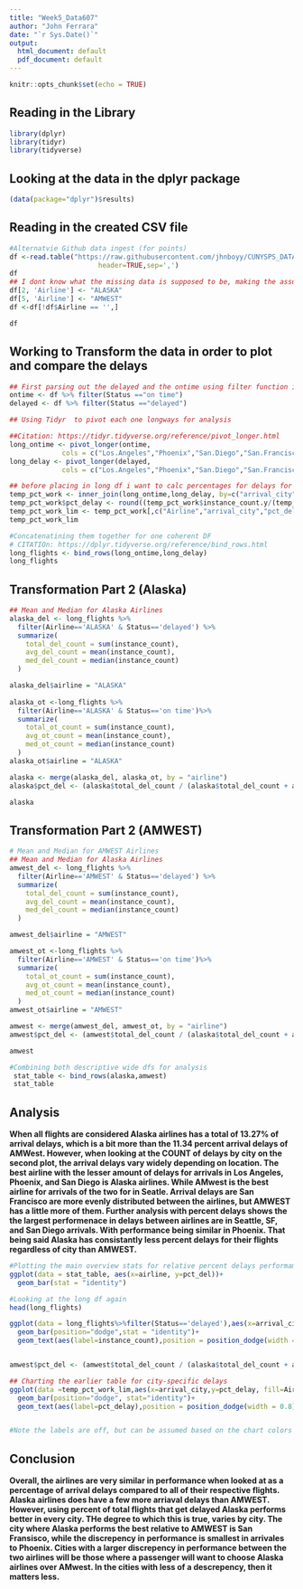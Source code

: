 ```yaml
---
title: "Week5_Data607"
author: "John Ferrara"
date: "`r Sys.Date()`"
output:
  html_document: default
  pdf_document: default
---
```


```r
knitr::opts_chunk$set(echo = TRUE)
```

## Reading in the Library


```r
library(dplyr)
library(tidyr)
library(tidyverse)
```

## Looking at the data in the dplyr package


```r
(data(package="dplyr")$results)
```
## Reading in the created CSV file 

``` r
#Alternatvie Github data ingest (for points)
df <-read.table("https://raw.githubusercontent.com/jhnboyy/CUNYSPS_DATA607/refs/heads/main/Week5/flight_data.csv",
                      header=TRUE,sep=',')
df
## I dont know what the missing data is supposed to be, making the assumption that its formatting that needs fixing
df[2, 'Airline'] <- "ALASKA"
df[5, 'Airline'] <- "AMWEST"
df <-df[!df$Airline == '',]

df
```

## Working to Transform the data in order to plot and compare the delays

``` r
## First parsing out the delayed and the ontime using filter function in dplyr
ontime <- df %>% filter(Status =="on time")
delayed <- df %>% filter(Status =="delayed")

## Using Tidyr  to pivot each one longways for analysis

##Citation: https://tidyr.tidyverse.org/reference/pivot_longer.html
long_ontime <- pivot_longer(ontime,
             cols = c("Los.Angeles","Phoenix","San.Diego","San.Francisco","Seattle"), names_to = "arrival_city", values_to ="instance_count")
long_delay <- pivot_longer(delayed,
             cols = c("Los.Angeles","Phoenix","San.Diego","San.Francisco","Seattle"), names_to = "arrival_city", values_to ="instance_count")

## before placing in long df i want to calc percentages for delays for each city (referenced later on in analysis text)
temp_pct_work <- inner_join(long_ontime,long_delay, by=c("arrival_city"="arrival_city","Airline"="Airline"),su)
temp_pct_work$pct_delay <- round((temp_pct_work$instance_count.y/(temp_pct_work$instance_count.x+temp_pct_work$instance_count.y))*100,2)
temp_pct_work_lim <- temp_pct_work[,c("Airline","arrival_city","pct_delay")]
temp_pct_work_lim

#Concatenatining them together for one coherent DF 
# CITATIOn: https://dplyr.tidyverse.org/reference/bind_rows.html
long_flights <- bind_rows(long_ontime,long_delay)
long_flights

```
## Transformation Part 2 (Alaska)
```r
## Mean and Median for Alaska Airlines
alaska_del <- long_flights %>%
  filter(Airline=='ALASKA' & Status=='delayed') %>%
  summarize(
    total_del_count = sum(instance_count),
    avg_del_count = mean(instance_count),
    med_del_count = median(instance_count)
  ) 

alaska_del$airline = "ALASKA"
  
alaska_ot <-long_flights %>%
  filter(Airline=='ALASKA' & Status=='on time')%>%
  summarize(
    total_ot_count = sum(instance_count),
    avg_ot_count = mean(instance_count),
    med_ot_count = median(instance_count)
  ) 
alaska_ot$airline = "ALASKA"

alaska <- merge(alaska_del, alaska_ot, by = "airline")
alaska$pct_del <- (alaska$total_del_count / (alaska$total_del_count + alaska$total_ot_count))*100

alaska
```

##  Transformation Part 2 (AMWEST)
``` r
# Mean and Median for AMWEST Airlines
## Mean and Median for Alaska Airlines
amwest_del <- long_flights %>%
  filter(Airline=='AMWEST' & Status=='delayed') %>%
  summarize(
    total_del_count = sum(instance_count),
    avg_del_count = mean(instance_count),
    med_del_count = median(instance_count)
  ) 

amwest_del$airline = "AMWEST"

amwest_ot <-long_flights %>%
  filter(Airline=='AMWEST' & Status=='on time')%>%
  summarize(
    total_ot_count = sum(instance_count),
    avg_ot_count = mean(instance_count),
    med_ot_count = median(instance_count)
  ) 
amwest_ot$airline = "AMWEST"

amwest <- merge(amwest_del, amwest_ot, by = "airline")
amwest$pct_del <- (amwest$total_del_count / (alaska$total_del_count + amwest$total_ot_count))*100

amwest

#Combining both descriptive wide dfs for analysis
 stat_table <- bind_rows(alaska,amwest)
 stat_table
```

## Analysis

**When all flights are considered Alaska airlines has a total of 13.27% of arrival delays, which is a bit more than the 11.34 percent arrival delays of AMWest. However, when looking at the COUNT of delays by city on the second plot, the arrival delays vary widely depending on location. The best airline with the lesser amount of delays for arrivals in Los Angeles, Phoenix, and San Diego is Alaska airlines. While AMwest is the best airline for arrivals of the two for in Seatle. Arrival delays are San Francisco are more evenly distributed between the airlines, but AMWEST has a little more of them. Further analysis with percent delays shows the the largest performenace in delays between airlines are in Seattle, SF, and San Diego arrivals. With performance being similar in Phoenix. That being said Alaska has consistantly less percent delays for their flights regardless of city than AMWEST. **
```r
#Plotting the main overview stats for relative percent delays performamce
ggplot(data = stat_table, aes(x=airline, y=pct_del))+
  geom_bar(stat = "identity")

#Looking at the long df again
head(long_flights)

ggplot(data = long_flights%>%filter(Status=='delayed'),aes(x=arrival_city,y=instance_count, fill=Airline))+
  geom_bar(position="dodge",stat = "identity")+
  geom_text(aes(label=instance_count),position = position_dodge(width = 0.8))


amwest$pct_del <- (amwest$total_del_count / (alaska$total_del_count + amwest$total_ot_count))*100

## Charting the earlier table for city-specific delays
ggplot(data =temp_pct_work_lim,aes(x=arrival_city,y=pct_delay, fill=Airline))+
  geom_bar(position="dodge", stat="identity")+
  geom_text(aes(label=pct_delay),position = position_dodge(width = 0.8))


#Note the labels are off, but can be assumed based on the chart colors and sizes. 

```

## Conclusion
**Overall, the airlines are very similar in performance when looked at as a percentage of arrival delays compared to all of their respective flights. Alaska airlines does have a few more arriaval delays than AMWEST. However, using percent of total flights that get delayed Alaska performs better in every city. THe degree to which this is true, varies by city. The city where Alaska performs the best relative to AMWEST is San Fransisco, while the discrepency in performance is smallest in arrivales to Phoenix. Cities with a larger discrepency in performance between the two airlines will be those where a passenger will want to choose Alaska airlines over AMwest. In the cities with less of a descrepency, then it matters less. **